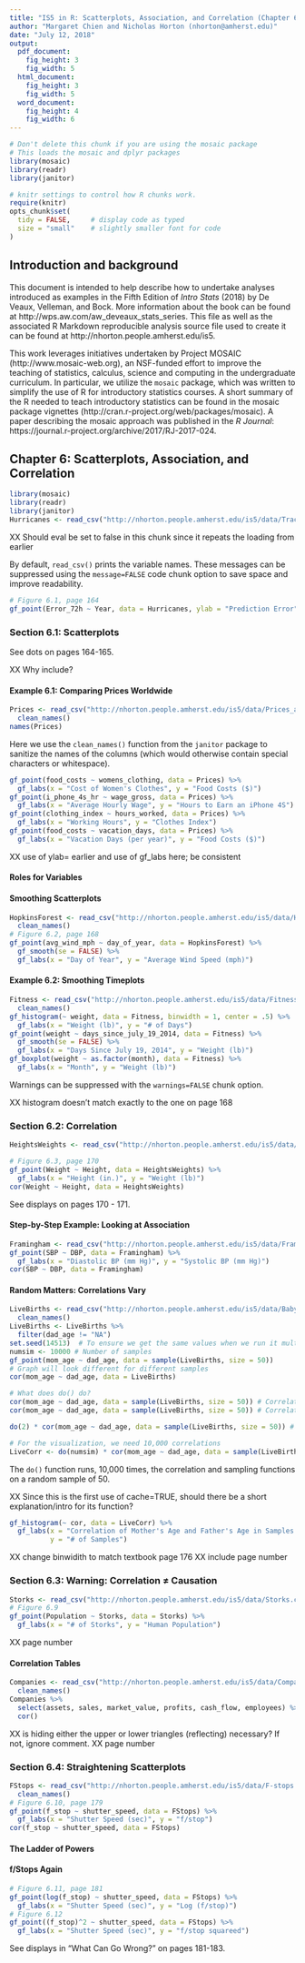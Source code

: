 ```yaml
---
title: "IS5 in R: Scatterplots, Association, and Correlation (Chapter 6)"
author: "Margaret Chien and Nicholas Horton (nhorton@amherst.edu)"
date: "July 12, 2018"
output: 
  pdf_document:
    fig_height: 3
    fig_width: 5
  html_document:
    fig_height: 3
    fig_width: 5
  word_document:
    fig_height: 4
    fig_width: 6
---
```



```r
# Don't delete this chunk if you are using the mosaic package
# This loads the mosaic and dplyr packages
library(mosaic)
library(readr)
library(janitor)
```

```r
# knitr settings to control how R chunks work.
require(knitr)
opts_chunk$set(
  tidy = FALSE,     # display code as typed
  size = "small"    # slightly smaller font for code
)
```

## Introduction and background 

This document is intended to help describe how to undertake analyses introduced 
as examples in the Fifth Edition of *Intro Stats* (2018) by De Veaux, Velleman, and Bock.
More information about the book can be found at http://wps.aw.com/aw_deveaux_stats_series.  This
file as well as the associated R Markdown reproducible analysis source file used to create it can be found at http://nhorton.people.amherst.edu/is5.

This work leverages initiatives undertaken by Project MOSAIC (http://www.mosaic-web.org), an NSF-funded effort to improve the teaching of statistics, calculus, science and computing in the undergraduate curriculum. In particular, we utilize the `mosaic` package, which was written to simplify the use of R for introductory statistics courses. A short summary of the R needed to teach introductory statistics can be found in the mosaic package vignettes (http://cran.r-project.org/web/packages/mosaic).  A paper describing the mosaic approach was published in the *R Journal*: https://journal.r-project.org/archive/2017/RJ-2017-024.

## Chapter 6: Scatterplots, Association, and Correlation

```r
library(mosaic)
library(readr)
library(janitor)
Hurricanes <- read_csv("http://nhorton.people.amherst.edu/is5/data/Tracking_hurricanes_2015.csv")
```
XX Should eval be set to false in this chunk since it repeats the loading from earlier

By default, `read_csv()` prints the variable names. These messages can be suppressed using the `message=FALSE` code chunk option to save space and improve readability.  

```r
# Figure 6.1, page 164
gf_point(Error_72h ~ Year, data = Hurricanes, ylab = "Prediction Error")
```


### Section 6.1: Scatterplots

See dots on pages 164-165.

XX Why include? 

#### Example 6.1: Comparing Prices Worldwide

```r
Prices <- read_csv("http://nhorton.people.amherst.edu/is5/data/Prices_and_Earnings.csv") %>%
  clean_names()
names(Prices)
```

Here we use the `clean_names()` function from the `janitor` package to sanitize the names of the columns (which would otherwise contain special characters or whitespace).   

```r
gf_point(food_costs ~ womens_clothing, data = Prices) %>%
  gf_labs(x = "Cost of Women's Clothes", y = "Food Costs ($)")
gf_point(i_phone_4s_hr ~ wage_gross, data = Prices) %>%
  gf_labs(x = "Average Hourly Wage", y = "Hours to Earn an iPhone 4S")
gf_point(clothing_index ~ hours_worked, data = Prices) %>%
  gf_labs(x = "Working Hours", y = "Clothes Index")
gf_point(food_costs ~ vacation_days, data = Prices) %>%
  gf_labs(x = "Vacation Days (per year)", y = "Food Costs ($)")
```
XX use of ylab= earlier and use of gf_labs here; be consistent

#### Roles for Variables

#### Smoothing Scatterplots

```r
HopkinsForest <- read_csv("http://nhorton.people.amherst.edu/is5/data/Hopkins_Forest.csv") %>%
  clean_names()
# Figure 6.2, page 168
gf_point(avg_wind_mph ~ day_of_year, data = HopkinsForest) %>%
  gf_smooth(se = FALSE) %>%
  gf_labs(x = "Day of Year", y = "Average Wind Speed (mph)")
```

#### Example 6.2: Smoothing Timeplots

```r
Fitness <- read_csv("http://nhorton.people.amherst.edu/is5/data/Fitness_data.csv") %>%
  clean_names()
gf_histogram(~ weight, data = Fitness, binwidth = 1, center = .5) %>%
  gf_labs(x = "Weight (lb)", y = "# of Days")
gf_point(weight ~ days_since_july_19_2014, data = Fitness) %>%
  gf_smooth(se = FALSE) %>%
  gf_labs(x = "Days Since July 19, 2014", y = "Weight (lb)")
gf_boxplot(weight ~ as.factor(month), data = Fitness) %>%
  gf_labs(x = "Month", y = "Weight (lb)")
```

Warnings can be suppressed with the `warnings=FALSE` chunk option. 

XX histogram doesn't match exactly to the one on page 168

### Section 6.2: Correlation

```r
HeightsWeights <- read_csv("http://nhorton.people.amherst.edu/is5/data/Heights_and_weights.csv")

# Figure 6.3, page 170
gf_point(Weight ~ Height, data = HeightsWeights) %>%
  gf_labs(x = "Height (in.)", y = "Weight (lb)")
cor(Weight ~ Height, data = HeightsWeights)
```

See displays on pages 170 - 171.

#### Step-by-Step Example: Looking at Association

```r
Framingham <- read_csv("http://nhorton.people.amherst.edu/is5/data/Framingham.csv")
gf_point(SBP ~ DBP, data = Framingham) %>%
  gf_labs(x = "Diastolic BP (mm Hg)", y = "Systolic BP (mm Hg)")
cor(SBP ~ DBP, data = Framingham)
```

#### Random Matters: Correlations Vary

```r
LiveBirths <- read_csv("http://nhorton.people.amherst.edu/is5/data/Babysamp_98.csv") %>%
  clean_names()
LiveBirths <- LiveBirths %>%
  filter(dad_age != "NA")
set.seed(14513)  # To ensure we get the same values when we run it multiple times
numsim <- 10000 # Number of samples
gf_point(mom_age ~ dad_age, data = sample(LiveBirths, size = 50))
# Graph will look different for different samples
cor(mom_age ~ dad_age, data = LiveBirths)

# What does do() do?
cor(mom_age ~ dad_age, data = sample(LiveBirths, size = 50)) # Correlation of one random sample
cor(mom_age ~ dad_age, data = sample(LiveBirths, size = 50)) # Correlation of another random sample

do(2) * cor(mom_age ~ dad_age, data = sample(LiveBirths, size = 50)) # Finds the correlation twice

# For the visualization, we need 10,000 correlations
LiveCorr <- do(numsim) * cor(mom_age ~ dad_age, data = sample(LiveBirths, size = 50))
```

The `do()` function runs, 10,000 times, the correlation and sampling functions on a random sample of 50.  \

XX Since this is the first use of cache=TRUE, should there be a short explanation/intro for its function?  

```r
gf_histogram(~ cor, data = LiveCorr) %>%
  gf_labs(x = "Correlation of Mother's Age and Father's Age in Samples of Size 50",
          y = "# of Samples")
```

XX change binwidith to match textbook page 176 
XX include page number

### Section 6.3: Warning: Correlation $\neq$ Causation

```r
Storks <- read_csv("http://nhorton.people.amherst.edu/is5/data/Storks.csv")
# Figure 6.9
gf_point(Population ~ Storks, data = Storks) %>%
  gf_labs(x = "# of Storks", y = "Human Population")
```
XX page number

#### Correlation Tables

```r
Companies <- read_csv("http://nhorton.people.amherst.edu/is5/data/Companies.csv") %>%
  clean_names()
Companies %>%
  select(assets, sales, market_value, profits, cash_flow, employees) %>%
  cor()
```
XX is hiding either the upper or lower triangles (reflecting) necessary? If not, ignore comment. 
XX page number 

### Section 6.4: Straightening Scatterplots

```r
FStops <- read_csv("http://nhorton.people.amherst.edu/is5/data/F-stops.csv") %>%
  clean_names()
# Figure 6.10, page 179
gf_point(f_stop ~ shutter_speed, data = FStops) %>%
  gf_labs(x = "Shutter Speed (sec)", y = "f/stop")
cor(f_stop ~ shutter_speed, data = FStops)
```

#### The Ladder of Powers

#### f/Stops Again

```r
# Figure 6.11, page 181
gf_point(log(f_stop) ~ shutter_speed, data = FStops) %>%
  gf_labs(x = "Shutter Speed (sec)", y = "Log (f/stop)")
# Figure 6.12
gf_point((f_stop)^2 ~ shutter_speed, data = FStops) %>%
  gf_labs(x = "Shutter Speed (sec)", y = "f/stop squareed")
```

See displays in "What Can Go Wrong?" on pages 181-183.
